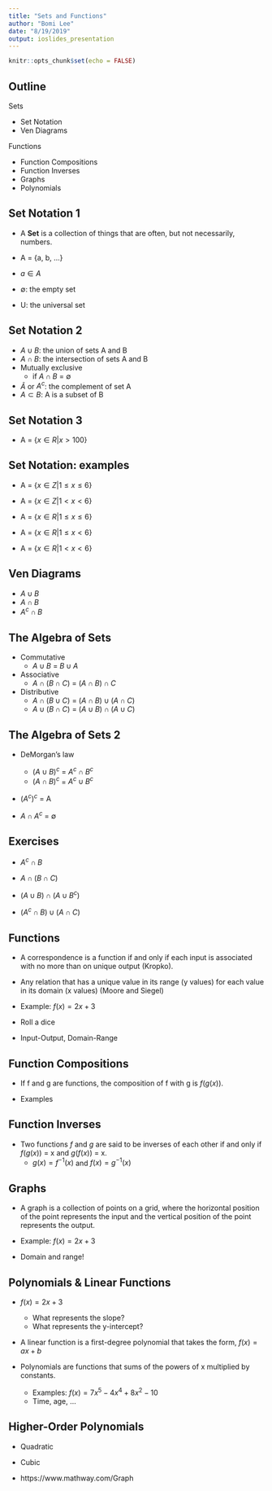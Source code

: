```yaml
---
title: "Sets and Functions"
author: "Bomi Lee"
date: "8/19/2019"
output: ioslides_presentation
---
```


```r
knitr::opts_chunk$set(echo = FALSE)

```

## Outline

Sets

* Set Notation
* Ven Diagrams

Functions

* Function Compositions
* Function Inverses
* Graphs
* Polynomials 

## Set Notation 1
* A **Set** is a collection of things that are often, but not necessarily, numbers.

* A = {a, b, ...}
* $a \in A$
* $\emptyset$: the empty set
* U: the universal set

## Set Notation 2
* $A \cup B$: the union of sets A and B
* $A \cap B$: the intersection of sets A and B
* Mutually exclusive
  + if $A \cap B$ = $\emptyset$
 
* $\tilde{A}$ or $A^{c}$: the complement of set A
* $A \subset B$: A is a subset of B

## Set Notation 3
* A = $\{x \in R|x>100\}$

## Set Notation: examples
* A = $\{x \in Z| 1 \le x \le 6\}$
* A = $\{x \in Z| 1 < x < 6\}$

* A = $\{x \in R| 1 \le x \le 6\}$
* A = $\{x \in R| 1 \le x < 6\}$
* A = $\{x \in R| 1 < x < 6\}$

## Ven Diagrams
* $A \cup B$
* $A \cap B$
* $A^{c} \cap B$

## The Algebra of Sets
* Commutative
  + $A \cup B$ = $B \cup A$
 
* Associative
  + $A \cap (B \cap C)$  = $(A \cap B) \cap C$

* Distributive
  + $A \cap (B \cup C)$ = $(A \cap B) \cup (A \cap C)$
  + $A \cup (B \cap C)$ = $(A \cup B) \cap (A \cup C)$

## The Algebra of Sets 2

* DeMorgan's law
  + $(A \cup B)^{c}$ = $A^{c} \cap B^{c}$ 
  + $(A \cap B)^{c}$ = $A^{c} \cup B^{c}$ 

* $(A^{c})^{c}$ = A

* $A \cap A^{c}$ = $\emptyset$

## Exercises

* $A^{c} \cap B$

* $A \cap (B \cap C)$

* $(A \cup B) \cap (A \cup B^{c})$

* $(A^{c} \cap B) \cup (A \cap C)$

## Functions

* A correspondence is a function if and only if each input is associated with no more than on unique output (Kropko).

* Any relation that has a unique value in its range (y values) for each value in its domain (x values) (Moore and Siegel)

* Example: $f(x) = 2x + 3$
 + Roll a dice

* Input-Output, Domain-Range
 
## Function Compositions

* If f and g are functions, the composition of f with g is $f(g(x))$.

* Examples

## Function Inverses

* Two functions $f$ and $g$ are said to be inverses of each other if and only if $f(g(x))$ = x and $g(f(x))$ = x.
  + $g(x) = f^{-1}(x)$ and $f(x) = g^{-1}(x)$

## Graphs

* A graph is a collection of points on a grid, where the horizontal position of the point represents the input and the vertical position of the point represents the output. 

* Example: $f(x) = 2x + 3$

* Domain and range!

## Polynomials & Linear Functions

* $f(x) = 2x + 3$
  + What represents the slope?
  + What represents the y-intercept?
  
* A linear function is a first-degree polynomial that takes the form, $f(x) = ax + b$

* Polynomials are functions that sums of the powers of x
multiplied by constants.
  + Examples: $f(x) = 7x^{5} - 4x^{4} + 8x^{2} - 10$ 
  + Time, age, ...
  
## Higher-Order Polynomials

* Quadratic
* Cubic

* https://www.mathway.com/Graph